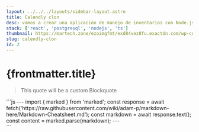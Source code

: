 ```yaml
---
layout: ../../../layouts/sidebar-layout.astro
title: Calendly clon
desc: vamos a crear una aplicación de manejo de inventarios con Node.js, MySQL y Angular!  En esta serie de videos, y entradas de blogs, te guiaré paso a paso a través del proceso de crear una aplicación completa desde cero hasta producción.
stack: ['react', 'postgresql', 'nodejs', 'ts']
thumbnail: https://martech.zone/ezoimgfmt/exd84vez8fu.exactdn.com/wp-content/uploads/2021/12/calendly-scheduling-widget.png?ezimgfmt=rs%3Adevice%2Frscb1-1&lossy=1&ssl=1&strip=all
slug: calendly-clon
id: 2
---
```




# {frontmatter.title}


<ImagePreview src={frontmatter.thumbnail} />




> This quote will be a custom Blockquote

<Codeblock>
```js
---
import { marked } from 'marked';
const response = await fetch('https://raw.githubusercontent.com/wiki/adam-p/markdown-here/Markdown-Cheatsheet.md');
const markdown = await response.text();
const content = marked.parse(markdown);
---
<article set:html={content} />
```
</Codeblock>
